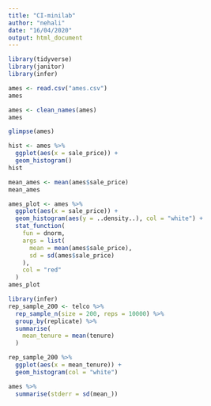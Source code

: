 ```yaml
---
title: "CI-minilab"
author: "nehali"
date: "16/04/2020"
output: html_document
---
```


```r
library(tidyverse)
library(janitor)
library(infer)
```

```r
ames <- read.csv("ames.csv")
ames
```
```r
ames <- clean_names(ames)
ames
```
```r
glimpse(ames)
```

```r
hist <- ames %>%
  ggplot(aes(x = sale_price)) +
  geom_histogram()
hist
```

```r
mean_ames <- mean(ames$sale_price)
mean_ames
```

```r

ames_plot <- ames %>%
  ggplot(aes(x = sale_price)) +
  geom_histogram(aes(y = ..density..), col = "white") +
  stat_function(
    fun = dnorm, 
    args = list(
      mean = mean(ames$sale_price), 
      sd = sd(ames$sale_price)
    ),
    col = "red"
  )
ames_plot
```

```r
library(infer)
rep_sample_200 <- telco %>%
  rep_sample_n(size = 200, reps = 10000) %>%
  group_by(replicate) %>%
  summarise(
    mean_tenure = mean(tenure)
  ) 

rep_sample_200 %>%
  ggplot(aes(x = mean_tenure)) +
  geom_histogram(col = "white")
```


```r
ames %>%
  summarise(stderr = sd(mean_))
```

